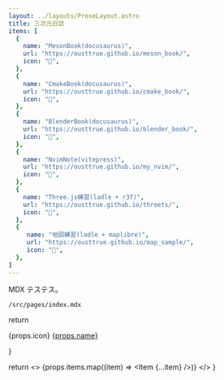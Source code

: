 ```yaml
---
layout: ../layouts/ProseLayout.astro
title: 三次元日誌
items: [
  {
    name: "MesonBook(docusaurus)",
    url: "https://ousttrue.github.io/meson_book/",
    icon: "🔗",
  },
  {
    name: "CmakeBook(docusaurus)",
    url: "https://ousttrue.github.io/cmake_book/",
    icon: "🔗",
  },
  {
    name: "BlenderBook(docusaurus)",
    url: "https://ousttrue.github.io/blender_book/",
    icon: "🔗",
  },
  {
    name: "NvimNote(vitepress)",
    url: "https://ousttrue.github.io/my_nvim/",
    icon: "🔗",
  },
  {
    name: "Three.js練習(ladle + r3f)",
    url: "https://ousttrue.github.io/threets/",
    icon: "🔗",
  },
  {
     name: "地図練習(ladle + maplibre)",
     url: "https://ousttrue.github.io/map_sample/",
     icon: "🔗",
  },
]
---
```


MDX テステス。

`/src/pages/index.mdx`

  return <div>
    {props.icon}
    <a href={props.url}>{props.name}</a>
  </div>
}

  return <> 
    {props.items.map((item) => <Item {...item} />)}
  </>
}

<Items items={frontmatter.items} />

